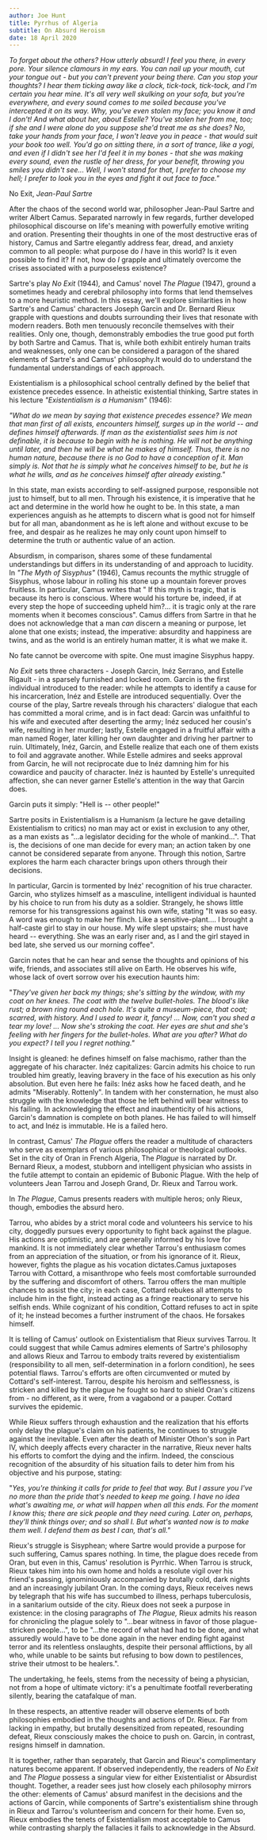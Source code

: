 ```yaml
---
author: Joe Hunt
title: Pyrrhus of Algeria
subtitle: On Absurd Heroism
date: 18 April 2020
---
```


*To forget about the others? How utterly absurd! I feel you there, in
every pore. Your silence clamours in my ears. You can nail up your
mouth, cut your tongue out - but you can\'t prevent your being there.
Can you stop your thoughts? I hear them ticking away like a clock,
tick-tock, tick-tock, and I\'m certain you hear mine. It\'s all very
well skulking on your sofa, but you\'re everywhere, and every sound
comes to me soiled because you\'ve intercepted it on its way. Why,
you\'ve even stolen my face; you know it and I don't! And what about
her, about Estelle? You\'ve stolen her from me, too; if she and I were
alone do you suppose she\'d treat me as she does? No, take your hands
from your face, I won\'t leave you in peace - that would suit your book
too well. You\'d go on sitting there, in a sort of trance, like a yogi,
and even if I didn\'t see her I\'d feel it in my bones - that she was
making every sound, even the rustle of her dress, for your benefit,
throwing you smiles you didn\'t see\... Well, I won\'t stand for that, I
prefer to choose my hell; I prefer to look you in the eyes and fight it
out face to face."*

No Exit, *Jean-Paul Sartre*

After the chaos of the second world war, philosopher Jean-Paul Sartre
and writer Albert Camus. Separated narrowly in few regards, further
developed philosophical discourse on life's meaning with powerfully
emotive writing and oration. Presenting their thoughts in one of the
most destructive eras of history, Camus and Sartre elegantly address
fear, dread, and anxiety common to all people: what purpose do *I* have
in this world? Is it even possible to find it? If not, how do *I*
grapple and ultimately overcome the crises associated with a purposeless
existence?

Sartre's play *No Exit* (1944)*,* and Camus' novel *The Plague* (1947),
ground a sometimes heady and cerebral philosophy into forms that lend
themselves to a more heuristic method. In this essay, we'll explore
similarities in how Sartre's and Camus' characters Joseph Garcin and Dr.
Bernard Rieux grapple with questions and doubts surrounding their lives
that resonate with modern readers. Both men tenuously reconcile
themselves with their realities. Only one, though, demonstrably embodies
the true good put forth by both Sartre and Camus. That is, while both
exhibit entirely human traits and weaknesses, only one can be considered
a paragon of the shared elements of Sartre's and Camus' philosophy.It
would do to understand the fundamental understandings of each approach.

Existentialism is a philosophical school centrally defined by the belief
that existence precedes essence. In atheistic existential thinking,
Sartre states in his lecture *"Existentialism is a Humanism"* (1946):

*"What do we mean by saying that existence precedes essence? We mean
that man first of all exists, encounters himself, surges up in the world
-- and defines himself afterwards. If man as the existentialist sees him
is not definable, it is because to begin with he is nothing. He will not
be anything until later, and then he will be what he makes of himself.
Thus, there is no human nature, because there is no God to have a
conception of it. Man simply is. Not that he is simply what he conceives
himself to be, but he is what he wills, and as he conceives himself
after already existing."*

In this state, man exists according to self-assigned purpose,
responsible not just to himself, but to all men. Through his existence,
it is imperative that he act and determine in the world how he ought to
be. In this state, a man experiences anguish as he attempts to discern
what is good not for himself but for all man, abandonment as he is left
alone and without excuse to be free, and despair as he realizes he may
only count upon himself to determine the truth or authentic value of an
action.

Absurdism, in comparison, shares some of these fundamental
understandings but differs in its understanding of and approach to
lucidity. In *"The Myth of Sisyphus"* (1946), Camus recounts the mythic
struggle of Sisyphus, whose labour in rolling his stone up a mountain
forever proves fruitless. In particular, Camus writes that " If this
myth is tragic, that is because its hero is conscious. Where would his
torture be, indeed, if at every step the hope of succeeding upheld
him?\... it is tragic only at the rare moments when it becomes
conscious". Camus differs from Sartre in that he does not acknowledge
that a man *can* discern a meaning or purpose, let alone that one
exists; instead, the imperative: absurdity and happiness are twins, and
as the world is an entirely human matter, it is what we make it.

No fate cannot be overcome with spite. One must imagine Sisyphus happy.

*No Exit* sets three characters - Joseph Garcin, Inéz Serrano, and
Estelle Rigault - in a sparsely furnished and locked room. Garcin is the
first individual introduced to the reader: while he attempts to identify
a cause for his incarceration, Inéz and Estelle are introduced
sequentially. Over the course of the play, Sartre reveals through his
characters' dialogue that each has committed a moral crime, and is in
fact dead: Garcin was unfaithful to his wife and executed after
deserting the army; Inéz seduced her cousin's wife, resulting in her
murder; lastly, Estelle engaged in a fruitful affair with a man named
Roger, later killing her own daughter and driving her partner to ruin.
Ultimately, Inéz, Garcin, and Estelle realize that each one of them
exists to foil and aggravate another. While Estelle admires and seeks
approval from Garcin, he will not reciprocate due to Inéz damning him
for his cowardice and paucity of character. Inéz is haunted by Estelle's
unrequited affection, she can never garner Estelle's attention in the
way that Garcin does.

Garcin puts it simply: "Hell is -- other people!"

Sartre posits in Existentialism is a Humanism (a lecture he gave
detailing Existentialism to critics) no man may act or exist in
exclusion to any other, as a man exists as "...a legislator deciding for
the whole of mankind...". That is, the decisions of one man decide for
every man; an action taken by one cannot be considered separate from
anyone. Through this notion, Sartre explores the harm each character
brings upon others through their decisions.

In particular, Garcin is tormented by Inéz' recognition of his true
character. Garcin, who stylizes himself as a masculine, intelligent
individual is haunted by his choice to run from his duty as a soldier.
Strangely, he shows little remorse for his transgressions against his
own wife, stating "It was so easy. A word was enough to make her flinch.
Like a sensitive-plant.... I brought a half-caste girl to stay in our
house. My wife slept upstairs; she must have heard -- everything. She
was an early riser and, as I and the girl stayed in bed late, she served
us our morning coffee".

Garcin notes that he can hear and sense the thoughts and opinions of his
wife, friends, and associates still alive on Earth. He observes his
wife, whose lack of overt sorrow over his execution haunts him:

"*They've given her back my things; she's sitting by the window, with my
coat on her knees. The coat with the twelve bullet-holes. The blood's
like rust; a brown ring round each hole. It's quite a museum-piece, that
coat; scarred, with history. And I used to wear it, fancy! \... Now,
can't you shed a tear my love! ... Now she's stroking the coat. Her eyes
are shut and she's feeling with her fingers for the bullet-holes. What
are you after? What do you expect? I tell you I regret nothing."*

Insight is gleaned: he defines himself on false machismo, rather than
the aggregate of his character. Inéz capitalizes: Garcin admits his
choice to run troubled him greatly, leaving bravery in the face of his
execution as his only absolution. But even here he fails: Inéz asks how
he faced death, and he admits "Miserably. Rottenly". In tandem with her
consternation, he must also struggle with the knowledge that those he
left behind will bear witness to his failing. In acknowledging the
effect and inauthenticity of his actions, Garcin's damnation is complete
on both planes. He has failed to will himself to act, and Inéz is
immutable. He is a failed hero.

In contrast, Camus' *The Plague* offers the reader a multitude of
characters who serve as exemplars of various philosophical or
theological outlooks. Set in the city of Oran in French Algeria, The
*Plague* is narrated by Dr. Bernard Rieux, a modest, stubborn and
intelligent physician who assists in the futile attempt to contain an
epidemic of Bubonic Plague. With the help of volunteers Jean Tarrou and
Joseph Grand, Dr. Rieux and Tarrou work.

In *The Plague*, Camus presents readers with multiple heros; only Rieux,
though, embodies the absurd hero.

Tarrou, who abides by a strict moral code and volunteers his service to
his city, doggedly pursues every opportunity to fight back against the
plague. His actions are optimistic, and are generally informed by his
love for mankind. It is not immediately clear whether Tarrou's
enthusiasm comes from an appreciation of the situation, or from his
ignorance of it. Rieux, however, fights the plague as his vocation
dictates.Camus juxtaposes Tarrou with Cottard, a misanthrope who feels
most comfortable surrounded by the suffering and discomfort of others.
Tarrou offers the man multiple chances to assist the city; in each case,
Cottard rebukes all attempts to include him in the fight, instead acting
as a fringe reactionary to serve his selfish ends. While cognizant of
his condition, Cottard refuses to act in spite of it; he instead becomes
a further instrument of the chaos. He forsakes himself.

It is telling of Camus' outlook on Existentialism that Rieux survives
Tarrou. It could suggest that while Camus admires elements of Sartre's
philosophy and allows Rieux and Tarrou to embody traits revered by
existentialism (responsibility to all men, self-determination in a
forlorn condition), he sees potential flaws. Tarrou's efforts are often
circumvented or muted by Cottard's self-interest. Tarrou, despite his
heroism and selflessness, is stricken and killed by the plague he fought
so hard to shield Oran's citizens from - no different, as it were, from
a vagabond or a pauper. Cottard survives the epidemic.

While Rieux suffers through exhaustion and the realization that his
efforts only delay the plague's claim on his patients, he continues to
struggle against the inevitable. Even after the death of Minister
Othon's son in Part IV, which deeply affects every character in the
narrative, Rieux never halts his efforts to comfort the dying and the
infirm. Indeed, the conscious recognition of the absurdity of his
situation fails to deter him from his objective and his purpose,
stating:

"*Yes, you're thinking it calls for pride to feel that way. But I assure
you I've no more than the pride that's needed to keep me going. I have
no idea what's awaiting me, or what will happen when all this ends. For
the moment I know this; there are sick people and they need curing.
Later on, perhaps, they'll think things over; and so shall I. But what's
wanted now is to make them well. I defend them as best I can, that's
all."*

Rieux's struggle is Sisyphean; where Sartre would provide a purpose for
such suffering, Camus spares nothing. In time, the plague does recede
from Oran, but even in this, Camus' resolution is Pyrrhic. When Tarrou
is struck, Rieux takes him into his own home and holds a resolute vigil
over his friend's passing, ignominiously accompanied by brutally cold,
dark nights and an increasingly jubilant Oran. In the coming days, Rieux
receives news by telegraph that his wife has succumbed to illness,
perhaps tuberculosis, in a sanitarium outside of the city. Rieux does
not seek a purpose in existence: in the closing paragraphs of *The
Plague,* Rieux admits his reason for chronicling the plague solely to
"...bear witness in favor of those plague-stricken people...", to be
"...the record of what had had to be done, and what assuredly would have
to be done again in the never ending fight against terror and its
relentless onslaughts, despite their personal afflictions, by all who,
while unable to be saints but refusing to bow down to pestilences,
strive their utmost to be healers.".

The undertaking, he feels, stems from the necessity of being a
physician, not from a hope of ultimate victory: it's a penultimate
footfall reverberating silently, bearing the catafalque of man.

In these respects, an attentive reader will observe elements of both
philosophies embodied in the thoughts and actions of Dr. Rieux. Far from
lacking in empathy, but brutally desensitized from repeated, resounding
defeat, Rieux consciously makes the choice to push on. Garcin, in
contrast, resigns himself in damnation.

It is together, rather than separately, that Garcin and Rieux's
complimentary natures become apparent. If observed independently, the
readers of *No Exit* and *The Plague* possess a singular view for either
Existentialist or Absurdist thought. Together, a reader sees just how
closely each philosophy mirrors the other: elements of Camus' absurd
manifest in the decisions and the actions of Garcin, while components of
Sartre's existentialism shine through in Rieux and Tarrou's volunteerism
and concern for their home. Even so, Rieux embodies the tenets of
Existentialism most acceptable to Camus while contrasting sharply the
fallacies it fails to acknowledge in the Absurd.
